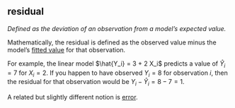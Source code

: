 ## residual

<dfn>Defined as the deviation of an observation from a model's expected value.</dfn>

Mathematically, the residual is defined as the observed value minus the model's [fitted value](f.html#fitted-value) for that observation.

For example, the linear model $\hat{Y_i} = 3 + 2 X_i$ predicts a value of $\hat{Y}_i = 7$ for $X_i = 2$. If you happen to have observed $Y_i = 8$ for observation $i$, then the residual for that observation would be $Y_i - \hat{Y}_i = 8 - 7 = 1$.

A related but slightly different notion is [error](e.html#error).
